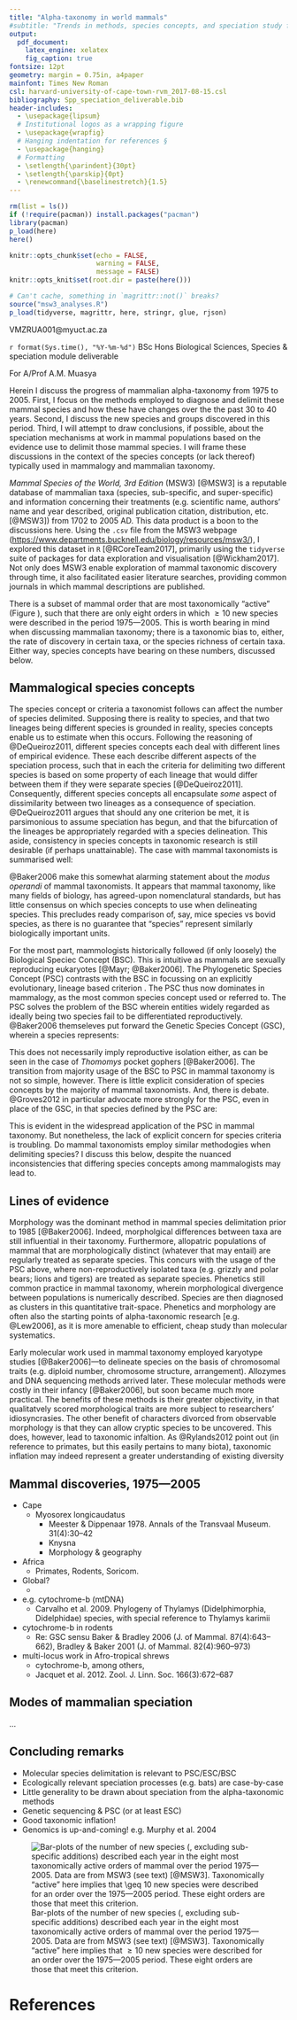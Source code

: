 ```yaml
---
title: "Alpha-taxonomy in world mammals"
#subtitle: "Trends in methods, species concepts, and speciation study from the 1970s to today"
output:
  pdf_document:
    latex_engine: xelatex
    fig_caption: true
fontsize: 12pt
geometry: margin = 0.75in, a4paper
mainfont: Times New Roman
csl: harvard-university-of-cape-town-rvm_2017-08-15.csl
bibliography: Spp_speciation_deliverable.bib
header-includes:
  - \usepackage{lipsum}
  # Institutional logos as a wrapping figure
  - \usepackage{wrapfig}
  # Hanging indentation for references §
  - \usepackage{hanging}
  # Formatting
  - \setlength{\parindent}{30pt}
  - \setlength{\parskip}{0pt}
  - \renewcommand{\baselinestretch}{1.5}
---
```


```r
rm(list = ls())
if (!require(pacman)) install.packages("pacman")
library(pacman)
p_load(here)
here()
```

```r
knitr::opts_chunk$set(echo = FALSE,
                      warning = FALSE,
                      message = FALSE)
knitr::opts_knit$set(root.dir = paste(here()))
```

```r
# Can't cache, something in `magrittr::not()` breaks?
source("msw3_analyses.R")
p_load(tidyverse, magrittr, here, stringr, glue, rjson)
```


\begin{wrapfigure}{r}{100pt}  % this figure will be at the right
    \includegraphics[width=1.5cm, height=1.5cm]{uct_logo.png} \hfill
    \includegraphics[width=1.5cm, height=1.5cm]{biosci_logo_crop.png}
\end{wrapfigure}

\par \noindent \textbf{R. van Mazijk} VMZRUA001@myuct.ac.za

\footnotesize
\par \noindent `r format(Sys.time(), "%Y-%m-%d")`
\par \noindent BSc Hons Biological Sciences, Species & speciation module deliverable
\par \noindent For A/Prof A.M. Muasya

\par \noindent \hrulefill

\hfill


\normalsize

\noindent Herein I discuss the progress of mammalian alpha-taxonomy from 1975 to 2005<!--and up to 2017-->. First, I focus on the methods employed to diagnose and delimit these mammal species and how these have changes over the the past 30 to 40 years. Second, I discuss the new species and groups discovered in this period. Third, I will attempt to draw conclusions, if possible, about the speciation mechanisms at work in mammal populations based on the evidence use to delimit those mammal species. I will frame these discussions in the context of the species concepts (or lack thereof) typically used in mammalogy and mammalian taxonomy.

*Mammal Species of the World, 3rd Edition* (MSW3) [@MSW3] is a reputable<!--ref?--> database of mammalian taxa (species, sub-specific, and super-specific) and information concerning their treatments (e.g. scientific name, authors' name and year described, original publication citation, distribution, etc. [@MSW3]) from 1702 to 2005 AD. This data product is a boon to the discussions here. Using the `.csv` file from the MSW3 webpage (<https://www.departments.bucknell.edu/biology/resources/msw3/>), I explored this dataset in `R` [@RCoreTeam2017], primarily using the `tidyverse` suite of packages for data exploration and visualisation [@Wickham2017]. Not only does MSW3 enable exploration of mammal taxonomic discovery through time, it also facilitated easier literature searches, providing common journals in which mammal descriptions are published.

There is a subset of mammal order that are most taxonomically "active" (Figure \ref{taxa-thru-time}), such that there are only eight orders in which $\geq 10$ new species were described in the period 1975---2005. This is worth bearing in mind when discussing mammalian taxonomy; there is a taxonomic bias to, either, the rate of discovery in certain taxa, or the species richness of certain taxa. Either way, species concepts have bearing on these numbers, discussed below.


## Mammalogical species concepts

The species concept or criteria a taxonomist follows can affect the number of species delimited. Supposing there is reality to species, and that two lineages being different species is grounded in reality, species concepts enable us to estimate when this occurs. Following the reasoning of @DeQueiroz2011, different species concepts each deal with different lines of empirical evidence. These each describe different aspects of the speciation process, such that in each the criteria for delimiting two different species is based on some property of each lineage that would differ between them if they were separate species [@DeQueiroz2011]. Consequently, different species concepts all encapsulate *some* aspect of dissimilarity between two lineages as a consequence of speciation. @DeQueiroz2011 argues that should any one criterion be met, it is parsimonious to assume speciation has begun, and that the bifurcation of the lineages be appropriately regarded with a species delineation. This aside, consistency in species concepts in taxonomic research is still desirable (if perhaps unattainable<!--ref from module readings-->). The case with mammal taxonomists is summarised well:

\small

> \textit{Mammalogists, for the most part, have avoided debate on species concepts, but most investigators follow a particular species definition.}

\normalsize

\noindent @Baker2006 make this somewhat alarming statement about the *modus operandi* of mammal taxonomists. It appears that mammal taxonomy, like many fields of biology, has agreed-upon nomenclatural standards, but has little consensus on which species concepts to use when delineating species. This precludes ready comparison of, say, mice species vs bovid species, as there is no guarantee that "species" represent similarly biologically important units. <!--Perhaps this isn't a bad thing? But I suppose that depends on the taxonomic scale at which SCs fail at facilitating comparison-->

<!--elaborate: Idiosyncratic/researcher-specific species concept usage...-->

For the most part, mammologists historically<!--when?--> followed (if only loosely) the Biological Speciec Concept (BSC)<!--ref Mayr-->. This is intuitive as mammals are sexually reproducing eukaryotes [@Mayr; @Baker2006]<!--elaborate-->. The Phylogenetic Species Concept (PSC) contrasts with the BSC in focussing on an explicitly evolutionary, lineage based criterion<!--ref--> <!--elaborate on allopatry solution that the PSC gives-->. The PSC thus now dominates in mammalogy, as the most common species concept used or referred to<!--ref-->. The PSC solves the problem of the BSC wherein entities widely regarded as ideally being two species fail to be differentiated reproductively. @Baker2006 themseleves put forward the Genetic Species Concept (GSC), wherein a species represents:

\small

> \textit{[...] a group of genetically compatible interbreeding natural populations that is genetically isolated from other such groups.}

\normalsize

\noindent This does not necessarily imply reproductive isolation either, as can be seen in the case of *Thomomys* pocket gophers [@Baker2006]<!--elaborate-->. The transition from majority usage of the BSC to PSC in mammal taxonomy is not so simple, however. There is little explicit consideration of species concepts by the majority of mammal taxonomists<!--ref-->. And, there is debate. @Groves2012 in particular advocate more strongly for the PSC, even in place of the GSC, in that species defined by the PSC are:

\small

> \textit{[...] 100\% diagnosable: they have fixed heritable differences between them [...] [and the PSC] offer[s] a repeatable, falsifiable definition of species [...]}

\normalsize

\noindent This is evident in the widespread application of the PSC in mammal taxonomy. But nonetheless, the lack of explicit concern for species criteria is troubling<!--elaborate-->. Do mammal taxonomists employ similar methodogies when delimiting species? I discuss this below, despite the nuanced inconsistencies that differing species concepts among mammalogists may lead to.


## Lines of evidence

Morphology was the dominant method in mammal species delimitation prior to 1985 [@Baker2006]. Indeed, morpholgical differences between taxa are still influential in their taxonomy. Furthermore, allopatric populations of mammal that are morphologically distinct (whatever that may entail) are regularly treated as separate species. This concurs with the usage of the PSC above, where non-reproductively isolated taxa (e.g. grizzly and polar bears; lions and tigers) are treated as separate species<!--elaborate-->. Phenetics still common practice in mammal taxonomy, wherein morphological divergence between populations is numerically described. Species are then diagnosed as clusters in this quantitative trait-space<!--more!-->. Phenetics and morphology are often also the starting points of alpha-taxonomic research [e.g. @Lew2006], as it is more amenable to efficient, cheap study than molecular systematics.

Early molecular work used in mammal taxonomy employed karyotype studies [@Baker2006]---to delineate species on the basis of chromosomal traits (e.g. diploid number, chromosome structure, arrangement). Allozymes and DNA sequencing methods arrived later. These molecular methods were costly in their infancy [@Baker2006], but soon became much more practical. The benefits of these methods is their greater objectivity, in that qualitatvely scored morphological traits are more subject to researchers' idiosyncrasies<!--ref--><!--doesn't appply as much to phenetics-->. The other benefit of characters divorced from observable morphology is that they can allow cryptic species to be uncovered. This does, however, lead to taxonomic infaltion.<!--ref; is this bad? elaborate--> As @Rylands2012 point out (in reference to primates, but this easily pertains to many biota), taxonomic inflation may indeed represent a greater understanding of existing diversity


## Mammal discoveries, 1975---2005

- Cape
    - Myosorex longicaudatus
	    - Meester & Dippenaar 1978. Annals of the Transvaal Museum. 31(4):30–42
	    - Knysna
	    - Morphology & geography
- Africa
    - Primates, Rodents, Soricom.
- Global?
    - <more>
- e.g. cytochrome-b (mtDNA)
    - Carvalho et al. 2009. Phylogeny of Thylamys (Didelphimorphia, Didelphidae) species, with special reference to Thylamys karimii
- cytochrome-b in rodents
    - Re: GSC sensu Baker & Bradley 2006 (J. of Mammal. 87(4):643–662), Bradley & Baker 2001 (J. of Mammal. 82(4):960–973)
- multi-locus work in Afro-tropical shrews
    - cytochrome-b, among others,
    - Jacquet et al. 2012. Zool. J. Linn. Soc. 166(3):672–687


## Modes of mammalian speciation

...

## Concluding remarks

- Molecular species delimitation is relevant to PSC/ESC/BSC
- Ecologically relevant speciation processes (e.g. bats) are case-by-case
- Little generality to be drawn about speciation from the alpha-taxonomic methods 
- Genetic sequencing & PSC (or at least ESC)
- Good taxonomic inflation!
- Genomics is up-and-coming! e.g. Murphy et al. 2004


![\label{taxa-thru-time} \footnotesize Bar-plots of the number of new species (\textit{sensu stricto}, excluding sub-specific additions) described each year in the eight most taxonomically active orders of mammal over the period 1975---2005. Data are from MSW3 (see text) [@MSW3]. Taxonomically "active" here implies that $\geq 10$ new species were described for an order over the 1975---2005 period. These eight orders are those that meet this criterion.](ppt_fig.png)


\noindent \hrulefill

# \small References
\footnotesize \hangparas{15pt}{1}
